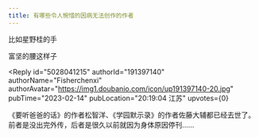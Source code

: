 ```yaml
---
title: 有哪些令人惋惜的因病无法创作的作者
---
```



<Forum groupName="动画番剧" groupUrl="https://www.douban.com/group/596353/" archivedAt="2025-05-16T14:47:10.572Z">
  <Post
    id="283326136"
    title="有哪些令人惋惜的因病无法创作的作者"
    url="https://www.douban.com/group/topic/283326136/?_spm_id=MTM0OTYxODAx"
    pubTime="2023-02-21"
    highlightUserId="191397140"
  >
比如星野桂的手

富坚的腰这样子

<Reply
  id="5028041215"
  authorId="191397140"
  authorName="Fisherchenxi"
  authorAvatar="https://img1.doubanio.com/icon/up191397140-20.jpg"
  pubTime="2023-02-14"
  pubLocation="20:19:04 江苏"
  upvotes={0}
>
《要听爸爸的话》的作者松智洋、《学园默示录》的作者佐藤大辅都已经去世了。前者是没出完外传，后者是很久以前就因为身体原因停刊......
</Reply>
  </Post>
</Forum>
